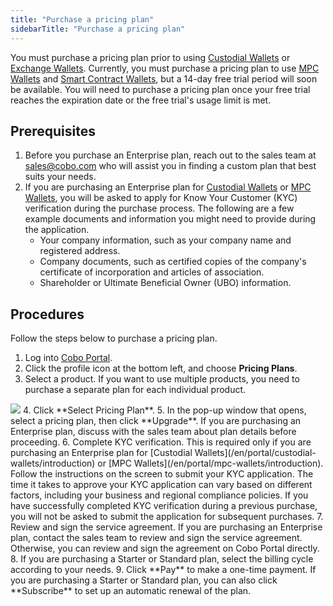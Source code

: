 ```yaml
---
title: "Purchase a pricing plan"
sidebarTitle: "Purchase a pricing plan"
---
```


You must purchase a pricing plan prior to using [Custodial Wallets](/en/portal/custodial-wallets/introduction) or [Exchange Wallets](/en/portal/exchange-wallets/introduction). Currently, you must purchase a pricing plan to use [MPC Wallets](/en/portal/mpc-wallets/introduction) and [Smart Contract Wallets](/en/portal/smart-contract-wallets/introduction), but a 14-day free trial period will soon be available. You will need to purchase a pricing plan once your free trial reaches the expiration date or the free trial's usage limit is met.

## Prerequisites
1. Before you purchase an Enterprise plan, reach out to the sales team at [sales@cobo.com](mailto:sales@cobo.com) who will assist you in finding a custom plan that best suits your needs.
2. If you are purchasing an Enterprise plan for [Custodial Wallets](/en/portal/custodial-wallets/introduction) or [MPC Wallets](/en/portal/mpc-wallets/introduction), you will be asked to apply for Know Your Customer (KYC) verification during the purchase process. The following are a few example documents and information you might need to provide during the application.
   - Your company information, such as your company name and registered address.
   - Company documents, such as certified copies of the company's certificate of incorporation and articles of association.
   - Shareholder or Ultimate Beneficial Owner (UBO) information.


## Procedures

Follow the steps below to purchase a pricing plan.
1. Log into [Cobo Portal](https://portal.cobo.com/login).
2. Click the profile icon at the bottom left, and choose **Pricing Plans**.
3. Select a product.
<Note>If you want to use multiple products, you need to purchase a separate plan for each individual product.</Note>
<img src="/en/images/bills-and-payments/purchase.svg" className="screenshot_full_screen"/>
4. Click **Select Pricing Plan**.
5. In the pop-up window that opens, select a pricing plan, then click **Upgrade**. If you are purchasing an Enterprise plan, discuss with the sales team about plan details before proceeding.
6. Complete KYC verification. This is required only if you are purchasing an Enterprise plan for [Custodial Wallets](/en/portal/custodial-wallets/introduction) or [MPC Wallets](/en/portal/mpc-wallets/introduction). Follow the instructions on the screen to submit your KYC application. The time it takes to approve your KYC application can vary based on different factors, including your business and regional compliance policies.
<Note>If you have successfully completed KYC verification during a previous purchase, you will not be asked to submit the application for subsequent purchases.</Note>
7. Review and sign the service agreement. If you are purchasing an Enterprise plan, contact the sales team to review and sign the service agreement. Otherwise, you can review and sign the agreement on Cobo Portal directly.
8. If you are purchasing a Starter or Standard plan, select the billing cycle according to your needs.
9. Click **Pay** to make a one-time payment. If you are purchasing a Starter or Standard plan, you can also click **Subscribe** to set up an automatic renewal of the plan.